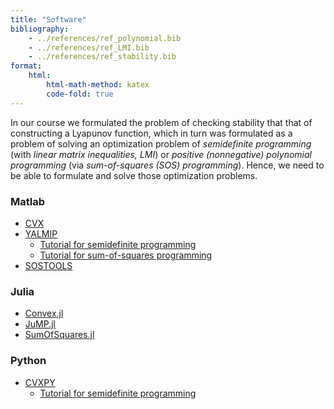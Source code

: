 ```yaml
---
title: "Software"
bibliography: 
    - ../references/ref_polynomial.bib
    - ../references/ref_LMI.bib
    - ../references/ref_stability.bib
format:
    html:
        html-math-method: katex
        code-fold: true
---
```


In our course we formulated the problem of checking stability that that of constructing a Lyapunov function, which in turn was formulated as a problem of solving an optimization problem of *semidefinite programming* (with *linear matrix inequalities, LMI*) or *positive (nonnegative) polynomial programming* (via *sum-of-squares (SOS) programming*). Hence, we need to be able to formulate and solve those optimization problems.

### Matlab

- [CVX](https://cvxr.com/cvx/)
- [YALMIP](https://yalmip.github.io) 
    - [Tutorial for semidefinite programming](https://yalmip.github.io/tutorial/semidefiniteprogramming/)
    - [Tutorial for sum-of-squares programming](https://yalmip.github.io/tutorial/sumofsquaresprogramming/)
- [SOSTOOLS](https://github.com/oxfordcontrol/SOSTOOLS)

### Julia

- [Convex.jl](https://jump.dev/Convex.jl/stable/)
- [JuMP.jl](https://github.com/jump-dev/JuMP.jl)
- [SumOfSquares.jl](https://github.com/jump-dev/SumOfSquares.jl)

### Python

- [CVXPY](https://www.cvxpy.org)
    - [Tutorial for semidefinite programming](https://www.cvxpy.org/examples/basic/sdp.html) 